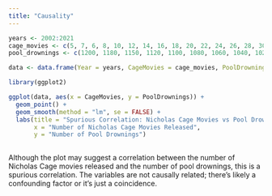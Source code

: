 ```yaml
---
title: "Causality"
---
```


::: callout-note
:::
```r

years <- 2002:2021
cage_movies <- c(5, 7, 6, 8, 10, 12, 14, 16, 18, 20, 22, 24, 26, 28, 30, 32, 34, 36, 38, 40)
pool_drownings <- c(1200, 1180, 1150, 1120, 1100, 1080, 1060, 1040, 1020, 1000, 980, 960, 940, 920, 900, 880, 860, 840, 820, 800)

data <- data.frame(Year = years, CageMovies = cage_movies, PoolDrownings = pool_drownings)

library(ggplot2)

ggplot(data, aes(x = CageMovies, y = PoolDrownings)) +
  geom_point() +
  geom_smooth(method = "lm", se = FALSE) +
  labs(title = "Spurious Correlation: Nicholas Cage Movies vs Pool Drownings",
       x = "Number of Nicholas Cage Movies Released",
       y = "Number of Pool Drownings")
       


```

Although the plot may suggest a correlation between the number of Nicholas Cage movies released and the number of pool drownings, this is a spurious correlation. The variables are not causally related; there's likely a confounding factor or it's just a coincidence.
